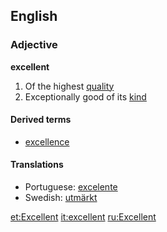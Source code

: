 ==English==
===Adjective===
'''excellent'''

#Of the highest [[quality]]
#Exceptionally good of its [[kind]]

====Derived terms====
*[[excellence]]

====Translations====
*Portuguese: [[excelente]]
*Swedish: [[utmärkt]]

[[et:Excellent]]
[[it:excellent]]
[[ru:Excellent]]